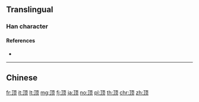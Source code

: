 {{character info/new}}
{{also|頂}}
==Translingual==

===Han character===
{{Han char|rn=181|rad=页|as=02|sn=8|four=|canj=MNMBO|ids=⿰丁页}}

====References====
* {{Han ref|kx=1410.451|hdz=74355.040|uh=9876|ud=39030}}

----

==Chinese==
{{zh-see|頂}}

[[fr:顶]]
[[it:顶]]
[[lt:顶]]
[[mg:顶]]
[[fj:顶]]
[[ja:顶]]
[[no:顶]]
[[pl:顶]]
[[th:顶]]
[[chr:顶]]
[[zh:顶]]